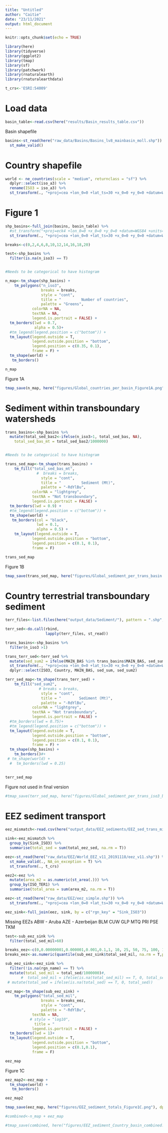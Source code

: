 ```yaml
---
title: "Untitled"
author: "Caitie"
date: "23/11/2021"
output: html_document
---
```


```r
knitr::opts_chunk$set(echo = TRUE)
```

```r
library(here)
library(tidyverse)
library(ggplot2)
library(tmap)
library(sf)
library(patchwork)
library(rnaturalearth)
library(rnaturalearthdata)

t_crs<-'ESRI:54009'

```

# Load data

```r
basin_table<-read.csv(here("results/Basin_results_table.csv"))
```


Basin shapefile
```r
basins<-st_read(here("raw_data/Basins/Basins_lv8_mainbasin_moll.shp")) %>% 
  st_make_valid()
```
# Country shapefile

```r
world <- ne_countries(scale = "medium", returnclass = "sf") %>% 
  dplyr::select(iso_a3) %>% 
  rename(ISO3 = iso_a3) %>% 
  st_transform(., "+proj=cea +lon_0=0 +lat_ts=30 +x_0=0 +y_0=0 +datum=WGS84 +ellps=WGS84 +units=m +no_defs")
```

# Figure 1

```r
shp_basins<-full_join(basins, basin_table) %>% 
  #st_transform("+proj=eck4 +lon_0=0 +x_0=0 +y_0=0 +datum=WGS84 +units=m +no_defs") %>% 
  st_transform(., "+proj=cea +lon_0=0 +lat_ts=30 +x_0=0 +y_0=0 +datum=WGS84 +ellps=WGS84 +units=m +no_defs")
```

```r
breaks<-c(0,2,4,6,8,10,12,14,16,18,20)

test<-shp_basins %>% 
  filter(is.na(n_iso3) == T)


#Needs to be categorical to have histogram

n_map<-tm_shape(shp_basins) +
    tm_polygons("n_iso3", 
                breaks = breaks,
                style = "cont", 
                title = "         Number of countries",
                palette = "Greens",
            colorNA = NA,
            textNA = NA,
            legend.is.portrait = FALSE) +
  tm_borders(lwd = 0.7,
             alpha = 0.5)+
  #tm_legend(legend.position = c("bottom")) +
  tm_layout(legend.outside = T,
            legend.outside.position = "bottom",
            legend.position = c(0.35, 0.1),
            frame = F) +
  tm_shape(world) +
   tm_borders() 
```

```r
n_map
```

Figure 1A
```r
tmap_save(n_map, here("figures/Global_countries_per_basin_Figure1A.png"), dpi = 300)
```

# Sediment within transboundary watersheds

```r

trans_basins<-shp_basins %>% 
  mutate(total_sed_bas2<-ifelse(n_iso3>1, total_sed_bas, NA),
    total_sed_bas_mt = total_sed_bas2/1000000)


#Needs to be categorical to have histogram

trans_sed_map<-tm_shape(trans_basins) +
    tm_fill("total_sed_bas_mt", 
              #  breaks = breaks,
                style = "cont", 
                title = "         Sediment (Mt)",
                palette = "-RdYlBu",
            colorNA = "lightgrey",
            textNA = "Not transboundary",
            legend.is.portrait = FALSE) +
  tm_borders(lwd = 0.9) +
  #tm_legend(legend.position = c("bottom")) +
  tm_shape(world) +
   tm_borders(col = "black",
              lwd = 0.1,
              alpha = 0.5) +
    tm_layout(legend.outside = T,
            legend.outside.position = "bottom",
            legend.position = c(0.1, 0.1),
            frame = F) 
```

```r
trans_sed_map
```

Figure 1B
```r
tmap_save(trans_sed_map, here("figures/Global_sediment_per_trans_basin.png"), dpi = 300)
```

# Country terrestrial transboundary sediment

```r
terr_files<-list.files(here("output_data/Sediment/"), pattern = ".shp", full.names = TRUE)

terr_sed<-do.call(rbind,
                  lapply(terr_files, st_read))
```

```r
trans_basins<-shp_basins %>% 
  filter(n_iso3 >1)

trans_terr_sed<-terr_sed %>% 
  mutate(sed_sum2 = ifelse(MAIN_BAS %in% trans_basins$MAIN_BAS, sed_sum/1000000, NA)) %>% 
  st_transform(., "+proj=cea +lon_0=0 +lat_ts=30 +x_0=0 +y_0=0 +datum=WGS84 +ellps=WGS84 +units=m +no_defs") %>% 
  dplyr::select(ISO3, Country, MAIN_BAS, sed_sum, sed_sum2)
```

```r
terr_sed_map<-tm_shape(trans_terr_sed) +
    tm_fill("sed_sum2", 
               # breaks = breaks,
                style = "cont", 
                title = "        Sediment (Mt)",
                palette = "-RdYlBu",
            colorNA = "lightgrey",
            textNA = "Not transboundary",
            legend.is.portrait = FALSE) +
  #tm_borders(lwd = 0.75)+
  #tm_legend(legend.position = c("bottom")) +
  tm_layout(legend.outside = T,
            legend.outside.position = "bottom",
            legend.position = c(0.1, 0.1),
            frame = F) +
  tm_shape(shp_basins) +
    tm_borders()#+
 # tm_shape(world) +
  #  tm_borders(lwd = 0.25)
  

```



```r
terr_sed_map
```

Figure not used in final version
```r
#tmap_save(terr_sed_map, here("figures/Global_sediment_per_trans_iso3_basin.png"), dpi = 300)
```



# EEZ sediment transport

```r
eez_mismatch<-read.csv(here("output_data/EEZ_sediments/EEZ_sed_trans_mismatch.csv"))
```

```r
sink<-eez_mismatch %>% 
  group_by(Sink_ISO3) %>% 
  summarise(total_sed = sum(total_eez_sed, na.rm = T))
```

```r
eez<-st_read(here("raw_data/EEZ/World_EEZ_v11_20191118/eez_v11.shp")) %>% 
  st_make_valid(., NA_on_exception = T) %>% 
  st_transform(., t_crs)

eez2<-eez %>% 
  mutate(area_m2 = as.numeric(st_area(.))) %>% 
  group_by(ISO_TER1) %>% 
  summarise(total_area = sum(area_m2, na.rm = T))
```


```r
eez<-st_read(here("raw_data/EEZ/eez_simple.shp")) %>% 
  st_transform(., "+proj=cea +lon_0=0 +lat_ts=30 +x_0=0 +y_0=0 +datum=WGS84 +ellps=WGS84 +units=m +no_defs")
```

```r
eez_sink<-full_join(eez, sink, by = c("rgn_key" = "Sink_ISO3"))
```

Missing EEZs
ABW - Aruba
AZE - Azerbeijan
BLM
CUW
GLP
MTQ
PRI
PSE
TKM
```r

test<-sub_eez_sink %>% 
  filter(total_sed_mil>60)

breaks_eez<-c(0,0.00000001,0.000001,0.001,0.1,1, 10, 25, 50, 75, 100, 150)
breaks_eez<-as.numeric(quantile(sub_eez_sink$total_sed_mil, na.rm = T,probs = seq(0, 1, 0.1)))

sub_eez_sink<-eez_sink %>% 
  filter(!is.na(rgn_name) == T) %>% 
  mutate(total_sed_mil = total_sed/1000000)#,
       #  total_sed_mil = ifelse(is.na(total_sed_mil) == T, 0, total_sed_mil)) #%>% 
 # mutate(total_sed = ifelse(is.na(total_sed) == T, 0, total_sed))

eez_map<-tm_shape(sub_eez_sink) +
    tm_polygons("total_sed_mil", 
                breaks = breaks_eez,
                style = "cont",
                palette = "-RdYlBu",
            textNA = NA,
           # style = "log10",
             title = "                                                         Sediment (Million Mt)",
            legend.is.portrait = FALSE) +
  tm_borders(lwd = 1)+
  tm_layout(legend.outside = T,
            legend.outside.position = "bottom",
            legend.position = c(0.1,0.1),
            frame = F) 

eez_map
```

Figure 1C
```r
eez_map2<-eez_map +
  tm_shape(world) +
   tm_borders() 

eez_map2

```
```r
tmap_save(eez_map, here("figures/EEZ_sediment_totals_Figure1C.png"), dpi = 300)
```

```r
#combined<-n_map + eez_map
```


```r
#tmap_save(combined, here("figures/EEZ_sediment_Country_basin_combined.png"), dpi = 300)

```



